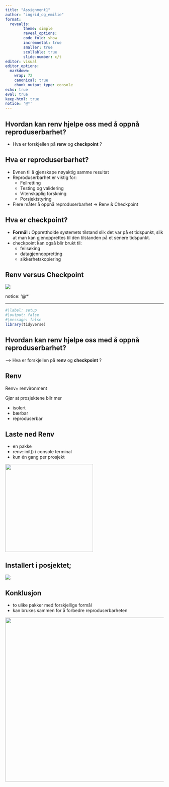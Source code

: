 ```yaml
---
title: "Assignment1"
author: "ingrid_og_emilie"
format: 
  revealjs:
        theme: simple
        reveal_options: 
        code_fold: show
        incremnetal: true
        smaller: true
        scollable: true
        slide-number: c/t
editor: visual
editor_options:
  markdown:
    wrap: 72
    canonical: true
    chunk_output_type: console
echo: true
eval: true
keep-html: true
notice: '@*'
---
```


## Hvordan kan **renv** hjelpe oss med å oppnå reproduserbarhet?

-   Hva er forskjellen på **renv** og **checkpoint** ?

## Hva er reproduserbarhet?

-   Evnen til å gjenskape nøyaktig samme resultat
-   Reproduserbarhet er viktig for:
    -   Feilretting
    -   Testing og validering
    -   Vitenskaplig forskning
    -   Porsjektstyring
-   Flere måter å oppnå reproduserbarhet -\> Renv & Checkpoint

## Hva er checkpoint?

-   **Formål** **:** Opprettholde systemets tilstand slik det var på et
    tidspunkt, slik at man kan gjenopprettes til den tilstanden på et
    senere tidspunkt.
-   checkpoint kan også blir brukt til:
    -   feilsøking
    -   datagjennoppretting
    -   sikkerhetskopiering

## Renv **versus Checkpoint**

![](images/Tabell_ingrid-01){fig-align="center"}

notice: '@*'

------------------------------------------------------------------------

```r
#|label: setup
#|output: false
#|message: false
library(tidyverse)
```

## Hvordan kan **renv** hjelpe oss med å oppnå reproduserbarhet?

\--\> Hva er forskjellen på **renv** og **checkpoint** ?

## Renv

Renv= renvironment

Gjør at prosjektene blir mer

-   isolert
-   bærbar
-   reproduserbar

## Laste ned Renv

-   en pakke
-   renv::init() i console terminal
-   kun én gang per prosjekt

![](images/renv%20console.png){fig-align="center" width="279"}

## Installert i posjektet;

![](images/renv%20installert.png){fig-align="center"}

## Konklusjon

-   to ulike pakker med forskjellige formål
-   kan brukes sammen for å forbedre reproduserbarheten

![](images/avslutning.png){fig-align="center" width="521"}
